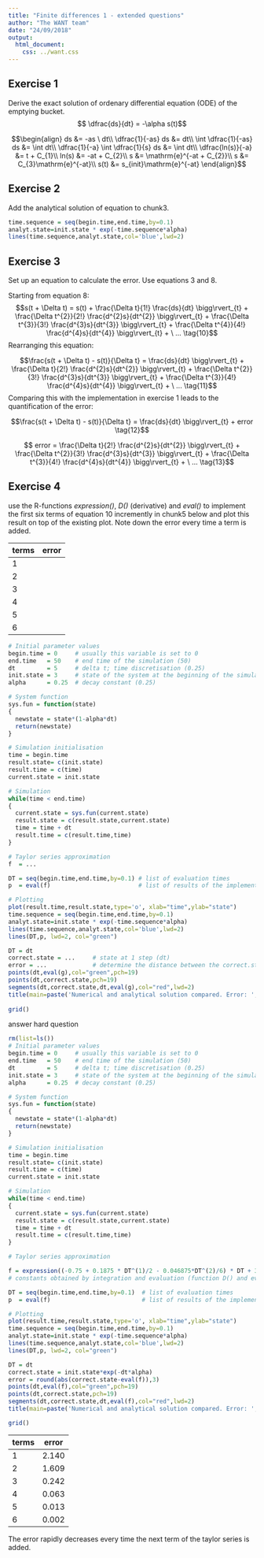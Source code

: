 ```yaml
---
title: "Finite differences 1 - extended questions"
author: "The WANT team"
date: "24/09/2018"
output:
  html_document:
    css: ../want.css
---
```


## Exercise 1
<span class="question">
Derive the exact solution of ordenary differential equation (ODE) of the emptying bucket. 
$$ \dfrac{ds}{dt} = -\alpha s(t)$$
</span>

<span class = "answer">
$$\begin{align}
ds &= -as \ dt\\
\dfrac{1}{-as} ds &= dt\\
\int \dfrac{1}{-as} ds &= \int dt\\
\dfrac{1}{-a} \int \dfrac{1}{s} ds &= \int dt\\
\dfrac{ln(s)}{-a} &= t + C_{1}\\
ln(s) &= -at + C_{2}\\
s &= \mathrm{e}^{-at + C_{2}}\\
s &= C_{3}\mathrm{e}^{-at}\\
s(t) &= s_{init}\mathrm{e}^{-at}
\end{align}$$


</span>

## Exercise 2
<span class="question">
Add the analytical solution of equation to chunk3.
</span>

<span class = "answer">
```r
time.sequence = seq(begin.time,end.time,by=0.1)
analyt.state=init.state * exp(-time.sequence*alpha)
lines(time.sequence,analyt.state,col='blue',lwd=2)
```
</span>

## Exercise 3
<span class="question">
Set up an equation to calculate the error. Use equations 3 and 8.
</span>

<span class = "answer">
Starting from equation 8:
$$s(t + \Delta t) = s(t) + \frac{\Delta t}{1!} \frac{ds}{dt} \bigg\rvert_{t} + \frac{\Delta t^{2}}{2!} \frac{d^{2}s}{dt^{2}} \bigg\rvert_{t} + \frac{\Delta t^{3}}{3!} \frac{d^{3}s}{dt^{3}} \bigg\rvert_{t} + \frac{\Delta t^{4}}{4!} \frac{d^{4}s}{dt^{4}} \bigg\rvert_{t} + \ ...     \tag{10}$$
Rearranging this equation:

$$\frac{s(t + \Delta t) - s(t)}{\Delta t} =  \frac{ds}{dt} \bigg\rvert_{t} + \frac{\Delta t}{2!} \frac{d^{2}s}{dt^{2}} \bigg\rvert_{t} + \frac{\Delta t^{2}}{3!} \frac{d^{3}s}{dt^{3}} \bigg\rvert_{t} + \frac{\Delta t^{3}}{4!} \frac{d^{4}s}{dt^{4}} \bigg\rvert_{t} + \ ... \tag{11}$$
Comparing this with the implementation in exercise 1 leads to the quantification of the error:

$$\frac{s(t + \Delta t) - s(t)}{\Delta t} =  \frac{ds}{dt} \bigg\rvert_{t} + error    \tag{12}$$

$$ error = \frac{\Delta t}{2!} \frac{d^{2}s}{dt^{2}} \bigg\rvert_{t} + \frac{\Delta t^{2}}{3!} \frac{d^{3}s}{dt^{3}} \bigg\rvert_{t} + \frac{\Delta t^{3}}{4!} \frac{d^{4}s}{dt^{4}} \bigg\rvert_{t} + \ ... \tag{13}$$
</span>

## Exercise 4
<span class="question">

use the R-functions *expression()*, *D()* (derivative) and *eval()* to implement the first six terms of equation 10 incremently in chunk5 below and plot this result on top of the existing plot. Note down the error every time a term is added.

terms | error 
----- | ----- 
1 |
2 |  
3 |
4 |
5 | 
6 | 

```r
# Initial parameter values
begin.time = 0     # usually this variable is set to 0
end.time   = 50    # end time of the simulation (50)
dt         = 5     # delta t; time discretisation (0.25)
init.state = 3     # state of the system at the beginning of the simulation (3)
alpha      = 0.25  # decay constant (0.25)

# System function
sys.fun = function(state)
{
  newstate = state*(1-alpha*dt)
  return(newstate)
}

# Simulation initialisation
time = begin.time
result.state= c(init.state)
result.time = c(time)
current.state = init.state

# Simulation
while(time < end.time)
{
  current.state = sys.fun(current.state)
  result.state = c(result.state,current.state)
  time = time + dt
  result.time = c(result.time,time)
}

# Taylor series approximation
f  = ...                 

DT = seq(begin.time,end.time,by=0.1) # list of evaluation times
p  = eval(f)                         # list of results of the implemented funtion

# Plotting
plot(result.time,result.state,type='o', xlab="time",ylab="state")
time.sequence = seq(begin.time,end.time,by=0.1)
analyt.state=init.state * exp(-time.sequence*alpha)
lines(time.sequence,analyt.state,col='blue',lwd=2)
lines(DT,p, lwd=2, col="green")

DT = dt
correct.state = ...     # state at 1 step (dt)
error = ...             # determine the distance between the correct.state and the value calculated with the taylor series 
points(dt,eval(g),col="green",pch=19)
points(dt,correct.state,pch=19)
segments(dt,correct.state,dt,eval(g),col="red",lwd=2)
title(main=paste('Numerical and analytical solution compared. Error: ',error))
      
grid()
```

</span>

<span class="answer">
answer hard question

```r
rm(list=ls())
# Initial parameter values
begin.time = 0     # usually this variable is set to 0
end.time   = 50    # end time of the simulation (50)
dt         = 5     # delta t; time discretisation (0.25)
init.state = 3     # state of the system at the beginning of the simulation (3)
alpha      = 0.25  # decay constant (0.25)

# System function
sys.fun = function(state)
{
  newstate = state*(1-alpha*dt)
  return(newstate)
}

# Simulation initialisation
time = begin.time
result.state= c(init.state)
result.time = c(time)
current.state = init.state

# Simulation
while(time < end.time)
{
  current.state = sys.fun(current.state)
  result.state = c(result.state,current.state)
  time = time + dt
  result.time = c(result.time,time)
}

# Taylor series approximation

f = expression((-0.75 + 0.1875 * DT^(1)/2 - 0.046875*DT^(2)/6) * DT + 3)   
# constants obtained by integration and evaluation (function D() and eval())

DT = seq(begin.time,end.time,by=0.1)  # list of evaluation times
p  = eval(f)                          # list of results of the implemented funtion

# Plotting
plot(result.time,result.state,type='o', xlab="time",ylab="state")
time.sequence = seq(begin.time,end.time,by=0.1)
analyt.state=init.state * exp(-time.sequence*alpha)
lines(time.sequence,analyt.state,col='blue',lwd=2)
lines(DT,p, lwd=2, col="green")

DT = dt
correct.state = init.state*exp(-dt*alpha)
error = round(abs(correct.state-eval(f)),3)
points(dt,eval(f),col="green",pch=19)
points(dt,correct.state,pch=19)
segments(dt,correct.state,dt,eval(f),col="red",lwd=2)
title(main=paste('Numerical and analytical solution compared. Error: ',error))

grid()
```

terms | error 
----- | ----- 
1 | 2.140
2 | 1.609 
3 | 0.242 
4 | 0.063 
5 | 0.013 
6 | 0.002 

The error rapidly decreases every time the next term of the taylor series is added.

</span>
